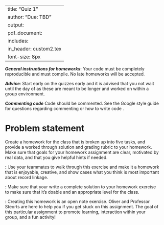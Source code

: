 
---
title: "Quiz 1"
author: "Due: TBD"
output: 
     pdf_document:
      includes: 
          in_header: custom2.tex
font-size: 8px
---

***General instructions for homeworks***: Your code must be completely reproducible and must compile. No late homeworks will be accepted.

***Advice***: Start early on the quizzes early and it is advised that you not wait until the day of as these are meant to be longer and worked on within a group environment.

***Commenting code***
Code should be commented. See the Google style guide for questions regarding commenting or how to write code \url{https://google.github.io/styleguide/Rguide.xml}.

# Problem statement

Create a homework for the class that is broken up into five tasks, and provide a worked through solution and grading rubric to your homework. Make sure that goals for your homework assignment are clear, motivated by real data, and that you give helpful hints if needed. 

\textbf{This group assignment will be graded based upon your five tasks, your grading rubric, and the correctness of your worked through solution.}

\textbf{Tip 1}: Use your teammates to walk through this exercise and make it a homework that is enjoyable, creative, and show cases what you think is most important about record linkage. 

\textbf{Tip 2}: Make sure that your write a complete solution to your homework exercise to make sure that it's doable and an appropriate level for the class. 

\textbf{Tip 3}: Creating this homework is an open note exercise. Oliver and Professor Steorts are here to help you if you get stuck on this assignment. The goal of this particular assignment to promote learning, interaction within your group, and a fun activity! 



